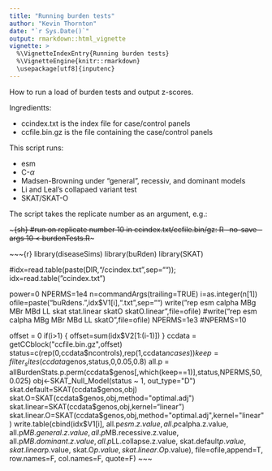 ```yaml
---
title: "Running burden tests"
author: "Kevin Thornton"
date: "`r Sys.Date()`"
output: rmarkdown::html_vignette
vignette: >
  %\VignetteIndexEntry{Running burden tests}
  %\VignetteEngine{knitr::rmarkdown}
  \usepackage[utf8]{inputenc}
---
```


How to run a load of burden tests and output z-scores.

Ingredientts:

* ccindex.txt is the index file for case/control panels
* ccfile.bin.gz is the file containing the case/control panels

This script runs:

* esm
* C-$\alpha$
* Madsen-Browning under "general", recessiv, and dominant models
* Li and Leal's collapaed variant test
* SKAT/SKAT-O

The script takes the replicate number as an argument, e.g.:

~~~{sh}
#run on replicate number 10 in ccindex.txt/ccfile.bin/gz:
R --no-save --args 10 < burdenTests.R
~~~

~~~{r}
library(diseaseSims)
library(buRden)
library(SKAT)

#idx=read.table(paste(DIR,"/ccindex.txt",sep=""));
idx=read.table("ccindex.txt")

power=0
NPERMS=1e4
n=commandArgs(trailing=TRUE)
i=as.integer(n[1])
ofile=paste("buRdens.",idx$V1[i],".txt",sep="")
write("rep esm calpha MBg MBr MBd LL skat stat.linear skatO skatO.linear",file=ofile)
#write("rep esm calpha MBg MBr MBd LL skatO",file=ofile)
NPERMS=1e3
#NPERMS=10

offset = 0
if(i>1)
    {
        offset=sum(idx$V2[1:(i-1)])
    }
ccdata = getCCblock("ccfile.bin.gz",offset)
status=c(rep(0,ccdata$ncontrols),rep(1,ccdata$ncases))
keep = filter_sites(ccdata$genos,status,0,0.05,0.8)
all.p = allBurdenStats.p.perm(ccdata$genos[,which(keep==1)],status,NPERMS,50,0.025)
obj<-SKAT_Null_Model(status ~ 1, out_type="D")
skat.default=SKAT(ccdata$genos,obj)
skat.O=SKAT(ccdata$genos,obj,method="optimal.adj")
skat.linear=SKAT(ccdata$genos,obj,kernel="linear")
skat.linear.O=SKAT(ccdata$genos,obj,method="optimal.adj",kernel="linear")
write.table(cbind(idx$V1[i],
                  all.p$esm.z.value,
                  all.p$calpha.z.value,
                  all.p$MB.general.z.value,
                  all.p$MB.recessive.z.value,
                  all.p$MB.dominant.z.value,
                  all.p$LL.collapse.z.value,
                  skat.default$p.value,
                  skat.linear$p.value,
                  skat.O$p.value,
                  skat.linear.O$p.value),
            file=ofile,append=T,
            row.names=F,
            col.names=F,
            quote=F)
~~~